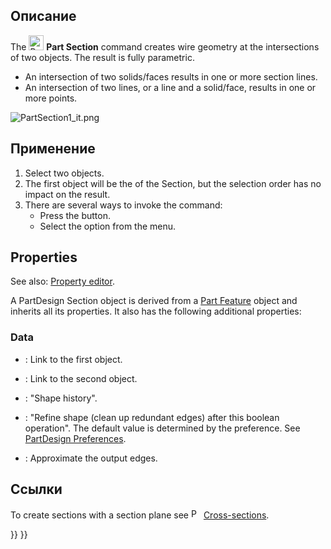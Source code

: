 <languages/>

{{Docnav/ru
|[[Part_Sweep/ru|Развёртка]]
|[[Part_CrossSections/ru|Поперечные сечения]]
|[[Part_Workbench/ru|Верстак Part]]
|IconL=Part_Sweep.svg
|IconR=Part_CrossSections.svg
|IconC=Workbench_Part.svg
}}

{{GuiCommand/ru
|Name=Part Section
|Name/ru=Разделить
|MenuLocation=Part → Разделить
|Workbenches=[[Part_Workbench/ru|Верстак Part]]
|SeeAlso=[[Part_CrossSections/ru|Поперечные сечения]]
}}

<span id="Description"></span>
==Описание== 

The [[Image:Part_Section.svg|24px|link=]] '''Part Section''' command creates wire geometry at the intersections of two objects. The result is fully parametric.

* An intersection of two solids/faces results in one or more section lines.
* An intersection of two lines, or a line and a solid/face, results in one or more points.

[[Image:PartSection1_it.png]]
{{Caption|A cube sectioned with a cylinder}}

<span id="Usage"></span>
==Применение==

# Select two objects.
# The first object will be the {{PropertyData|Base}} of the Section, but the selection order has no impact on the result.
# There are several ways to invoke the command:
#* Press the {{Button|[[Image:Part_Section.svg|16px|link=]] [[Part_Section|Section]]}} button.
#* Select the {{MenuCommand|Part → [[Image:Part_Section.svg|16px|link=]] Section}} option from the menu.

==Properties==

See also: [[Property_editor|Property editor]].

A PartDesign Section object is derived from a [[Part_Feature|Part Feature]] object and inherits all its properties. It also has the following additional properties:

===Data===

{{Properties_Title|Base}}

* {{PropertyData|Base|Link}}: Link to the first object.
* {{PropertyData|Tool|Link}}: Link to the second object.

{{Properties_Title|Boolean}}

* {{PropertyData|History|ShapeHistory|hidden}}: "Shape history".
* {{PropertyData|Refine|Bool}}: "Refine shape (clean up redundant edges) after this boolean operation". The default value is determined by the {{MenuCommand|Automatically refine model after sketch-based operation}} preference. See [[PartDesign_Preferences#General|PartDesign Preferences]].

{{Properties_Title|Section}}

* {{PropertyData|Approximation|Bool}}: Approximate the output edges.

<span id="Links"></span>
==Ссылки==

To create sections with a section plane see [[Image:Part_CrossSections.svg|16px|link=Part_CrossSections]] [[Part_CrossSections|Cross-sections]].


{{Docnav/ru
|[[Part_Sweep/ru|Развёртка]]
|[[Part_CrossSections/ru|Поперечные сечения]]
|[[Part_Workbench/ru|Верстак Part]]
|IconL=Part_Sweep.svg
|IconR=Part_CrossSections.svg
|IconC=Workbench_Part.svg
}}

{{Part Tools navi{{#translation:}}}}
{{Userdocnavi{{#translation:}}}}
{{clear}}